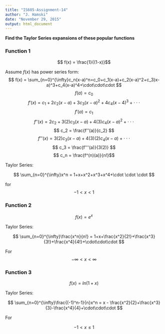 ```yaml
---
title: "IS605-Assignment-14"
author: "J. Hamski"
date: "November 29, 2015"
output: html_document
---
```


**Find the Taylor Series expansions of these popular functions**

### Function 1

$$ f(x) = \frac{1}{(1-x)}$$

Assume $f(x)$ has power series form:
$$ f(x) = \sum_{n=0}^{\infty}c_n(x-a)^n=c_0+c_1(x-a)+c_2(x-a)^2+c_3)x-a)^3+c_4(x-a)^4+\cdot\cdot\cdot $$
$$ f(a)=c_0 $$
$$ f'(x)=c_1+2c_2(x-a)+3c_3(x-a)^2+4c_4(x-4)^3+\cdot\cdot\cdot $$
$$ f'(a)=c_1$$
$$ f''(x)=2c_2+3(2)c_3(x-a)+4(3)c_4(x-a)^2+\cdot\cdot\cdot $$
$$ c_2 = \frac{f''(a)}{c_2} $$
$$ f'''(x)=3(2)c_3(x-a)+4(3)(2)c_4(x-a)+\cdot\cdot\cdot $$
$$ c_3 = \frac{f'''(a)}{3(2)} $$
$$ c_n = \frac{f^(n)(a)}{n!}$$


Taylor Series:

$$ \sum_{n=0}^{\infty}x^n = 1+x+x^2+x^3+x^4+\cdot \cdot \cdot $$

for 
$$ -1 < x < 1 $$

### Function 2

$$ f(x) = e^x $$

Taylor Series:

$$ \sum_{n=0}^{\infty}\frac{x^n}{n!} = 1+x+\frac{x^2}{2!}+\frac{x^3}{3!}+\frac{x^4}{4!}+\cdot\cdot\cdot $$

For   
$$ -\infty < x < \infty $$  

### Function 3
  
$$ f(x) = ln(1+x) $$

Taylor Series:

$$ \sum_{n=0}^{\infty}\frac{(-1)^n-1}{n}x^n = x - \frac{x^2}{2}+\frac{x^3}{3}-\frac{x^4}{4}+\cdot\cdot\cdot $$

For  

$$−1 < x ≤ 1 $$
